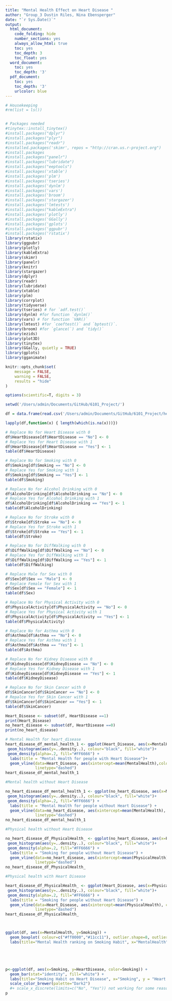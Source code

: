 ```yaml
---
title: "Mental Health Effect on Heart Disease "
author: "Group_3 Dustin Riles, Nina Ebensperger"
date: "`r Sys.Date()`"
output:
  html_document:
    code_folding: hide
    number_sections: yes
    always_allow_html: true
    toc: yes
    toc_depth: 3
    toc_float: yes
  word_document:
    toc: yes
    toc_depth: '3'
  pdf_document:
    toc: yes
    toc_depth: '3'
    urlcolor: blue
---
```



```r
# Housekeeping
#rm(list = ls())


# Packages needed
#tinytex::install_tinytex()
#install.packages("dplyr")      
#install.packages("plyr")       
#install.packages("readr")   
#installed.packages('skimr', repos = "http://cran.us.r-project.org")
#install.packages
#install.packages("panelr")
#install.packages("lubridate")
#install.packages("eeptools")
#install.packages('xtable')
#install.packages('plm')
#install.packages('tseries')
#install.packages('dynlm')
#install.packages('vars')
#install.packages('broom')
#install.packages('stargazer')
#install.packages('lmtests')
#install.packages("kableExtra")
#install.packages('plotly')
#install.packages('GGally')
#install.packages('gplots')
#install.packages('ggpubr')
#install.packages('rstatix') 
library(rstatix)
library(ggpubr)
library(plotly)
library(kableExtra)
library(skimr)
library(panelr)
library(knitr)
library(stargazer)
library(dplyr)
library(readr)
library(lubridate)
library(xtable)
library(plm) 
library(corrplot)
library(tidyverse)
library(tseries) # for `adf.test()`
library(dynlm) #for function `dynlm()`
library(vars) # for function `VAR()`
library(lmtest) #for `coeftest()` and `bptest()`.
library(broom) #for `glance(`) and `tidy()`
library(ezids)
library(plot3D)
library(tinytex)
library(GGally, quietly = TRUE)
library(gplots)
library(gganimate)
```



```r
knitr::opts_chunk$set(
	message = FALSE,
	warning = FALSE,
	results = "hide"
)

options(scientific=T, digits = 3) 
```
```r
setwd('/Users/admin/Documents/GitHub/6101_Project/')

df = data.frame(read.csv('/Users/admin/Documents/GitHub/6101_Project/heart_2020_cleaned.csv'))

lapply(df,function(x) { length(which(is.na(x)))})
```
```r
# Replace No for Heart Disease with 0
df$HeartDisease[df$HeartDisease == "No"] <- 0
# Replace Yes for Heart Disease with 1
df$HeartDisease[df$HeartDisease == "Yes"] <- 1
table(df$HeartDisease)

# Replace No for Smoking with 0
df$Smoking[df$Smoking == "No"] <- 0
# Replace Yes for Smoking with 1
df$Smoking[df$Smoking == "Yes"] <- 1
table(df$Smoking)

# Replace No for Alcohol Drinking with 0
df$AlcoholDrinking[df$AlcoholDrinking == "No"] <- 0
# Replace Yes for Alcohol Drinking with 1
df$AlcoholDrinking[df$AlcoholDrinking == "Yes"] <- 1
table(df$AlcoholDrinking)

# Replace No for Stroke with 0
df$Stroke[df$Stroke == "No"] <- 0
# Replace Yes for Stroke with 1
df$Stroke[df$Stroke == "Yes"] <- 1
table(df$Stroke)

# Replace No for DiffWalking with 0
df$DiffWalking[df$DiffWalking == "No"] <- 0
# Replace Yes for DiffWalking with 1
df$DiffWalking[df$DiffWalking == "Yes"] <- 1
table(df$DiffWalking)

# Replace Male for Sex with 0
df$Sex[df$Sex == "Male"] <- 0
# Replace Female for Sex with 1
df$Sex[df$Sex == "Female"] <- 1
table(df$Sex)

# Replace No for Physical Activity with 0
df$PhysicalActivity[df$PhysicalActivity == "No"] <- 0
# Replace Yes for Physical Activity with 1
df$PhysicalActivity[df$PhysicalActivity == "Yes"] <- 1
table(df$PhysicalActivity)

# Replace No for Asthma with 0
df$Asthma[df$Asthma == "No"] <- 0
# Replace Yes for Asthma with 1
df$Asthma[df$Asthma == "Yes"] <- 1
table(df$Asthma)

# Replace No for Kidney Disease with 0
df$KidneyDisease[df$KidneyDisease == "No"] <- 0
# Replace Yes for Kidney Disease with 1
df$KidneyDisease[df$KidneyDisease == "Yes"] <- 1
table(df$KidneyDisease)

# Replace No for Skin Cancer with 0
df$SkinCancer[df$SkinCancer == "No"] <- 0
# Repalce Yes for Skin Cancer with 1
df$SkinCancer[df$SkinCancer == "Yes"] <- 1
table(df$SkinCancer)
```
```r

Heart_Disease <- subset(df, HeartDisease ==1) 
print(Heart_Disease)
no_heart_disease <- subset(df, HeartDisease ==0)
print(no_heart_disease)

# Mental Health for heart_disease
heart_disease_df_mental_health_1 <- ggplot(Heart_Disease, aes(x=MentalHealth)) + 
 geom_histogram(aes(y=..density..), colour="black", fill="white")+
 geom_density(alpha=.2, fill="#FF6666") +
  labs(title = "Mental Health for people with Heart Disease")+
  geom_vline(data=Heart_Disease, aes(xintercept=mean(MentalHealth),color="red"),
             linetype="dashed")
heart_disease_df_mental_health_1

#Mental health without Heart Disease

no_heart_disease_df_mental_health_1 <- ggplot(no_heart_disease, aes(x=MentalHealth)) + 
 geom_histogram(aes(y=..density..), colour="black", fill="white")+
 geom_density(alpha=.2, fill="#FF6666") +
  labs(title = "Mental Health for people without Heart Disease") +
  geom_vline(data=no_heart_disease, aes(xintercept=mean(MentalHealth), color="red"),
             linetype="dashed")
no_heart_disease_df_mental_health_1

#Physical health without Heart Disease

no_heart_disease_df_PhysicalHealth_ <- ggplot(no_heart_disease, aes(x=PhysicalHealth)) + 
 geom_histogram(aes(y=..density..), colour="black", fill="white")+
 geom_density(alpha=.2, fill="#FF6666") +
  labs(title = "Smoking for people without Heart Disease") +
  geom_vline(data=no_heart_disease, aes(xintercept=mean(PhysicalHealth), color="red"),
             linetype="dashed")
no_heart_disease_df_PhysicalHealth_

#Physical health with Heart Disease

heart_disease_df_PhysicalHealth_ <- ggplot(Heart_Disease, aes(x=PhysicalHealth)) + 
 geom_histogram(aes(y=..density..), colour="black", fill="white")+
 geom_density(alpha=.2, fill="#FF6666") +
  labs(title = "Smoking for people without Heart Disease") +
  geom_vline(data=Heart_Disease, aes(xintercept=mean(PhysicalHealth), color="red"),
             linetype="dashed")
heart_disease_df_PhysicalHealth_



ggplot(df, aes(x=MentalHealth, y=Smoking)) + 
  geom_boxplot( colour=c("#ff0000","#11cc11"), outlier.shape=8, outlier.size=4) +
  labs(title="Mental Health ranking on Smoking Habit", x="MentalHealth", y = "Smoking")





p<-ggplot(df, aes(x=Smoking, y=HeartDisease, color=Smoking)) +
  geom_bar(stat="identity", fill="white") +
  labs(title="Smoking Habit on Heart Disease", x="Smoking", y = "Heart Disease")+
  scale_color_brewer(palette="Dark2") 
  #+ scale_x_discrete(limits=c("No", "Yes")) not working for some reason 
p
```
